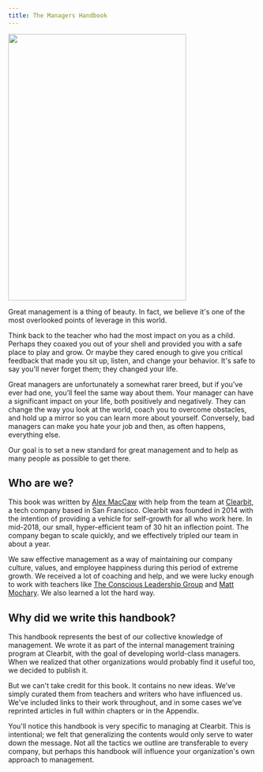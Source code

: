 ```yaml
---
title: The Managers Handbook
---
```



<div className="ml-auto mr-auto mb-10 sm:float-right sm:ml-10 sm:mr-0 rounded-md overflow-hidden shadow-sm">
  <Image src="/cover/cover-1720x2580px.png" width="360" height="540" />
</div>

Great management is a thing of beauty. In fact, we believe it's one of the most overlooked points of leverage in this world.

Think back to the teacher who had the most impact on you as a child. Perhaps they coaxed you out of your shell and provided you with a safe place to play and grow. Or maybe they cared enough to give you critical feedback that made you sit up, listen, and change your behavior. It's safe to say you'll never forget them; they changed your life.

Great managers are unfortunately a somewhat rarer breed, but if you’ve ever had one, you’ll feel the same way about them. Your manager can have a significant impact on your life, both positively and negatively. They can change the way you look at the world, coach you to overcome obstacles, and hold up a mirror so you can learn more about yourself. Conversely, bad managers can make you hate your job and then, as often happens, everything else.

Our goal is to set a new standard for great management and to help as many people as possible to get there.

## Who are we?

This book was written by [Alex MacCaw](http://alexmaccaw.com/) with help from the team at [Clearbit](http://clearbit.com/), a tech company based in San Francisco. Clearbit was founded in 2014 with the intention of providing a vehicle for self-growth for all who work here. In mid-2018, our small, hyper-efficient team of 30 hit an inflection point. The company began to scale quickly, and we effectively tripled our team in about a year.

We saw effective management as a way of maintaining our company culture, values, and employee happiness during this period of extreme growth. We received a lot of coaching and help, and we were lucky enough to work with teachers like [The Conscious Leadership Group](https://conscious.is/) and [Matt Mochary](http://www.mochary.com/). We also learned a lot the hard way.

## Why did we write this handbook?

This handbook represents the best of our collective knowledge of management. We wrote it as part of the internal management training program at Clearbit, with the goal of developing world-class managers. When we realized that other organizations would probably find it useful too, we decided to publish it.

But we can't take credit for this book. It contains no new ideas. We’ve simply curated them from teachers and writers who have influenced us. We’ve included links to their work throughout, and in some cases we’ve reprinted articles in full within chapters or in the Appendix.

You'll notice this handbook is very specific to managing at Clearbit. This is intentional; we felt that generalizing the contents would only serve to water down the message. Not all the tactics we outline are transferable to every company, but perhaps this handbook will influence your organization's own approach to management.